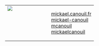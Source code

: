 # {.center .center-x}

<table width = "100%">
<tbody>
  <tr>
    <td style = "vertical-align: baseline" width = "40%">
      <img src = "https://github.com/mcanouil.png" class = "picture" style="vertical-align: baseline" />
    </td>
    <td style = "vertical-align: middle" width = "60%">
      <ul style = "list-style:none;">
        <li><a href = "https://mickael.canouil.fr/" target = "_blank"><i class = "fas fa-home"></i> mickael.canouil.fr</a></li>
        <li><a href = "https://www.linkedin.com/in/mickael-canouil/" target = "_blank"><i class = "fab fa-linkedin"></i> mickael-canouil</a></li>
        <li><a href = "https://github.com/mcanouil/" target = "_blank"><i class = "fab fa-github"></i> mcanouil</a></li>
        <li><a href = "https://twitter.com/mickaelcanouil/" target = "_blank"><i class = "fab fa-twitter"></i> mickaelcanouil</a></li>
      </ul>
    </td>
  </tr>
</tbody>
</table>
